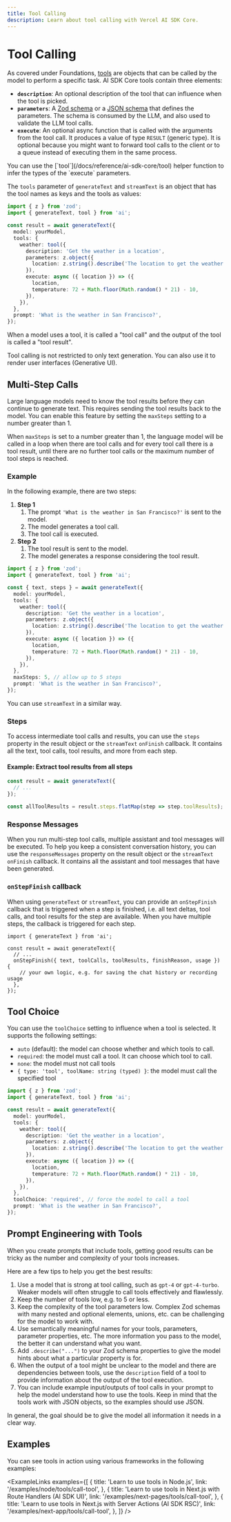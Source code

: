 ```yaml
---
title: Tool Calling
description: Learn about tool calling with Vercel AI SDK Core.
---
```


# Tool Calling

As covered under Foundations, [tools](/docs/foundations/tools) are objects that can be called by the model to perform a specific task.
AI SDK Core tools contain three elements:

- **`description`**: An optional description of the tool that can influence when the tool is picked.
- **`parameters`**: A [Zod schema](/docs/foundations/tools#schemas) or a [JSON schema](/docs/reference/ai-sdk-core/json-schema) that defines the parameters. The schema is consumed by the LLM, and also used to validate the LLM tool calls.
- **`execute`**: An optional async function that is called with the arguments from the tool call. It produces a value of type `RESULT` (generic type). It is optional because you might want to forward tool calls to the client or to a queue instead of executing them in the same process.

<Note className="mb-2">
  You can use the [`tool`](/docs/reference/ai-sdk-core/tool) helper function to
  infer the types of the `execute` parameters.
</Note>

The `tools` parameter of `generateText` and `streamText` is an object that has the tool names as keys and the tools as values:

```ts highlight="6-17"
import { z } from 'zod';
import { generateText, tool } from 'ai';

const result = await generateText({
  model: yourModel,
  tools: {
    weather: tool({
      description: 'Get the weather in a location',
      parameters: z.object({
        location: z.string().describe('The location to get the weather for'),
      }),
      execute: async ({ location }) => ({
        location,
        temperature: 72 + Math.floor(Math.random() * 21) - 10,
      }),
    }),
  },
  prompt: 'What is the weather in San Francisco?',
});
```

<Note>
  When a model uses a tool, it is called a "tool call" and the output of the
  tool is called a "tool result".
</Note>

Tool calling is not restricted to only text generation.
You can also use it to render user interfaces (Generative UI).

## Multi-Step Calls

Large language models need to know the tool results before they can continue to generate text.
This requires sending the tool results back to the model.
You can enable this feature by setting the `maxSteps` setting to a number greater than 1.

When `maxSteps` is set to a number greater than 1, the language model will be called
in a loop when there are tool calls and for every tool call there is a tool result, until there
are no further tool calls or the maximum number of tool steps is reached.

### Example

In the following example, there are two steps:

1. **Step 1**
   1. The prompt `'What is the weather in San Francisco?'` is sent to the model.
   1. The model generates a tool call.
   1. The tool call is executed.
1. **Step 2**
   1. The tool result is sent to the model.
   1. The model generates a response considering the tool result.

```ts highlight="18"
import { z } from 'zod';
import { generateText, tool } from 'ai';

const { text, steps } = await generateText({
  model: yourModel,
  tools: {
    weather: tool({
      description: 'Get the weather in a location',
      parameters: z.object({
        location: z.string().describe('The location to get the weather for'),
      }),
      execute: async ({ location }) => ({
        location,
        temperature: 72 + Math.floor(Math.random() * 21) - 10,
      }),
    }),
  },
  maxSteps: 5, // allow up to 5 steps
  prompt: 'What is the weather in San Francisco?',
});
```

<Note>You can use `streamText` in a similar way.</Note>

### Steps

To access intermediate tool calls and results, you can use the `steps` property in the result object
or the `streamText` `onFinish` callback.
It contains all the text, tool calls, tool results, and more from each step.

#### Example: Extract tool results from all steps

```ts highlight="5"
const result = await generateText({
  // ...
});

const allToolResults = result.steps.flatMap(step => step.toolResults);
```

### Response Messages

When you run multi-step tool calls, multiple assistant and tool messages will be executed.
To help you keep a consistent conversation history, you can use the `responseMessages` property
on the result object or the `streamText` `onFinish` callback.
It contains all the assistant and tool messages that have been generated.

### `onStepFinish` callback

When using `generateText` or `streamText`, you can provide an `onStepFinish` callback that
is triggered when a step is finished,
i.e. all text deltas, tool calls, and tool results for the step are available.
When you have multiple steps, the callback is triggered for each step.

```tsx highlight="5-7"
import { generateText } from 'ai';

const result = await generateText({
  // ...
  onStepFinish({ text, toolCalls, toolResults, finishReason, usage }) {
    // your own logic, e.g. for saving the chat history or recording usage
  },
});
```

## Tool Choice

You can use the `toolChoice` setting to influence when a tool is selected.
It supports the following settings:

- `auto` (default): the model can choose whether and which tools to call.
- `required`: the model must call a tool. It can choose which tool to call.
- `none`: the model must not call tools
- `{ type: 'tool', toolName: string (typed) }`: the model must call the specified tool

```ts highlight="18"
import { z } from 'zod';
import { generateText, tool } from 'ai';

const result = await generateText({
  model: yourModel,
  tools: {
    weather: tool({
      description: 'Get the weather in a location',
      parameters: z.object({
        location: z.string().describe('The location to get the weather for'),
      }),
      execute: async ({ location }) => ({
        location,
        temperature: 72 + Math.floor(Math.random() * 21) - 10,
      }),
    }),
  },
  toolChoice: 'required', // force the model to call a tool
  prompt: 'What is the weather in San Francisco?',
});
```

## Prompt Engineering with Tools

When you create prompts that include tools, getting good results can be tricky as the number and complexity of your tools increases.

Here are a few tips to help you get the best results:

1. Use a model that is strong at tool calling, such as `gpt-4` or `gpt-4-turbo`. Weaker models will often struggle to call tools effectively and flawlessly.
1. Keep the number of tools low, e.g. to 5 or less.
1. Keep the complexity of the tool parameters low. Complex Zod schemas with many nested and optional elements, unions, etc. can be challenging for the model to work with.
1. Use semantically meaningful names for your tools, parameters, parameter properties, etc. The more information you pass to the model, the better it can understand what you want.
1. Add `.describe("...")` to your Zod schema properties to give the model hints about what a particular property is for.
1. When the output of a tool might be unclear to the model and there are dependencies between tools, use the `description` field of a tool to provide information about the output of the tool execution.
1. You can include example input/outputs of tool calls in your prompt to help the model understand how to use the tools. Keep in mind that the tools work with JSON objects, so the examples should use JSON.

In general, the goal should be to give the model all information it needs in a clear way.

## Examples

You can see tools in action using various frameworks in the following examples:

<ExampleLinks
  examples={[
    {
      title: 'Learn to use tools in Node.js',
      link: '/examples/node/tools/call-tool',
    },
    {
      title: 'Learn to use tools in Next.js with Route Handlers (AI SDK UI)',
      link: '/examples/next-pages/tools/call-tool',
    },
    {
      title: 'Learn to use tools in Next.js with Server Actions (AI SDK RSC)',
      link: '/examples/next-app/tools/call-tool',
    },
  ]}
/>
